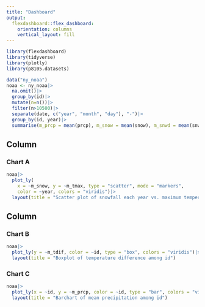 ```yaml
---
title: "Dashboard"
output: 
  flexdashboard::flex_dashboard:
    orientation: columns
    vertical_layout: fill
---
```


```r
library(flexdashboard)
library(tidyverse)
library(plotly)
library(p8105.datasets)
```

```r
data("ny_noaa")
noaa <- ny_noaa|>
  na.omit()|>
  group_by(id)|>
  mutate(n=n())|>
  filter(n>10500)|>
  separate(date, c("year", "month", "day"), "-")|>
  group_by(id, year)|>
  summarise(m_prcp = mean(prcp), m_snow = mean(snow), m_snwd = mean(snwd), m_tmax = mean(as.numeric(tmax), na.rm = TRUE), m_tmin = mean(as.numeric(tmin), na.rm = TRUE), m_tdif = m_tmax-m_tmin)
```

Column {data-width=650}
-----------------------------------------------------------------------

### Chart A

```r
noaa|>
  plot_ly(
    x = ~m_snow, y = ~m_tmax, type = "scatter", mode = "markers",
    color = ~year, colors = "viridis")|>
  layout(title = "Scatter plot of snowfall each year vs. maximum temperature")
```

Column {data-width=350}
-----------------------------------------------------------------------

### Chart B

```r
noaa|>
  plot_ly(y = ~m_tdif, color = ~id, type = "box", colors = "viridis")|>
  layout(title = "Boxplot of temperature difference among id")
```

### Chart C

```r
noaa|>
  plot_ly(x = ~id, y = ~m_prcp, color = ~id, type = "bar", colors = "viridis")|>
  layout(title = "Barchart of mean precipitation among id")
```

